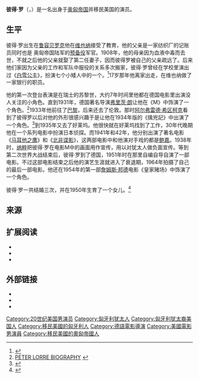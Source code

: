 {{Infobox person
| name           = Peter Lorre
| image          = PeterLorre.jpg
| image_size     = 225px
| caption        = (1946)
| birth_name     = László Löwenstein
| birth_date     = {{Birth date|1904|6|26|df=yes}}
| birth_place    = {{flag|奥匈帝国}}[[鲁容贝罗克|鲁容贝罗克]] （今{{SVK}}境内）
| death_date     = {{Death date and age|1964|3|23|1904|6|26|df=yes}}
| death_place    = {{USA}}美国[[加利福尼亚州|加利福尼亚州]][[洛杉矶|洛杉矶]]
| other_names    =
| occupation     = 演员
| years_active   = 1929–64
| spouse         = Celia Lovsky<br />(1934–45)<br />Kaaren Verne<br />(1945–50)<br /> Anne Marie Brenning<br />(1953–64) 1个孩子
| website        =
}}
'''彼得·罗'''（{{lang-en|Peter Lorre}}，{{bd|1904年|6月26日|1964年|3月23日}}）是一名出身于[[奥匈帝国|奥匈帝国]]并移民美国的演员。

==生平==
彼得·罗出生在[[鲁容贝罗克|鲁容贝罗克]]他在[[维也纳|维也纳]]接受了教育，他的父亲是一家纺织厂的记账员同时也是 奥匈帝国陆军的[[预备役|预备役]]军官。1908年，他的母亲因为血液中毒而去世，不就之后他的父亲就娶了第二任妻子，因而彼得罗被自己的父亲疏远了。后来他们家因为父亲的工作和军队中服役的关系多次搬家，彼得·罗曾经在学校里演出过《[[白雪公主|白雪公主]]》，扮演七个小矮人中的一个。<ref>{{Cite web |url=http://www.starpulse.com/Actors/Lorre,_Peter/ |title=Peter Lorre Biography |access-date=2013-07-28 |archive-date=2016-03-04 |archive-url=https://web.archive.org/web/20160304113700/http://www.starpulse.com/Actors/Lorre,_Peter/ }}</ref>17岁那年他离家出走，在维也纳做了一家银行的职员。

他的第一次登台表演是在瑞士的苏黎世，大约7年时间里他都在德国电影里出演没人关注的小角色。直到1931年，德国著名导演[[弗里茨·朗|弗里茨·朗]]让他在《M》中饰演了一个角色。<ref>[http://www.thebiographychannel.co.uk/biographies/peter-lorre.html PETER LORRE BIOGRAPHY] {{webarchive|url=https://web.archive.org/web/20131202223713/http://www.thebiographychannel.co.uk/biographies/peter-lorre.html |date=2013-12-02 }}</ref>1933年他前往了[[巴黎|巴黎]]，后来还去了伦敦。那时[[阿尔弗雷德·希区柯克|阿尔弗雷德·希区柯克]]看到了彼得罗以后对他的外形很感兴趣于是让他在1934年版的《擒兇記》中出演了一个角色。<ref>{{Cite web |url=http://www.leninimports.com/peter_lorre.html |title=Peter Lorre  |access-date=2013-07-28 |archive-date=2019-12-25 |archive-url=https://web.archive.org/web/20191225045027/http://www.leninimports.com/peter_lorre.html }}</ref>到1935年又去了好莱坞。他很快就在好莱坞找到了工作，30年代晚期他在一个系列电影中扮演日本侦探。而1941年和42年，他分别出演了著名电影《[[马耳他之鹰|马耳他之鹰]]》和《[[北非谍影|北非谍影]]》，这两部电影中和他演对手戏的都是[[鲍嘉|鲍嘉]]。1938年时，[[纳粹|纳粹]]把彼得·罗在电影M中的画面用作宣传，用以对犹太人做负面宣传。等到第二次世界大战结束后，彼得·罗到了德国，1951年时在那里自编自导自演了一部电影。不过这部电影结束之后他的演艺生涯就进入了衰退期，1964年拍摄了自己的最后一部电影。他还在1954年的第一部[[詹姆斯·邦德|詹姆斯·邦德]]电影《皇家赌场》中饰演了一个角色。

彼得·罗一共结婚三次，并在1950年生育了一个女儿。<ref>{{Cite web |url=http://www.findagrave.com/cgi-bin/fg.cgi?page=gr&GRid=643 |title=Peter Lorre |access-date=2013-07-27 |archive-date=2017-01-18 |archive-url=https://web.archive.org/web/20170118165151/https://www.findagrave.com/cgi-bin/fg.cgi?page=gr&GRid=643 }}</ref>

==来源==
{{reflist|35em}}

== 扩展阅读 ==
{{refbegin}}
* {{cite book | first = Gary | last = Svehla | title = Peter Lorre | series = Midnight Marquee Actors Series | year = 1999 | publisher = Midnight Marquee Press | isbn = 1-887664-30-0}}
* {{cite book | last1 = Youngkin | first1 = Stephen D. | first2 = James | last2 = Bigwood | first3 = Raymond | last3 = Cabana | title = The Films of Peter Lorre | url = https://archive.org/details/filmsofpeterlorr0000youn | year = 1982 | publisher = Citadel Press | isbn = 0-8065-0789-6}}
* {{cite book | last = Thomas | first = Sarah | year = 2015 | title = Peter Lorre: Face Maker: Constructing Stardom and Performance in Hollywood and Europe | publisher = Berghahn Books | isbn = 978-0-85745-441-6}}
{{refend}}

== 外部链接 ==
{{Commons|Peter Lorre}}
* {{IMDb name|48}}
* {{Find a Grave|643}}
* {{Amg name|100174}}

{{Authority control}}

{{DEFAULTSORT:Lorre, Peter}}
[[Category:20世纪美国男演员|Category:20世纪美国男演员]]
[[Category:匈牙利犹太人|Category:匈牙利犹太人]]
[[Category:匈牙利犹太裔美国人|Category:匈牙利犹太裔美国人]]
[[Category:移民美國的匈牙利人|Category:移民美國的匈牙利人]]
[[Category:德語電影導演|Category:德語電影導演]]
[[Category:美國電影男演員|Category:美國電影男演員]]
[[Category:移民美國的奧匈帝國人|Category:移民美國的奧匈帝國人]]